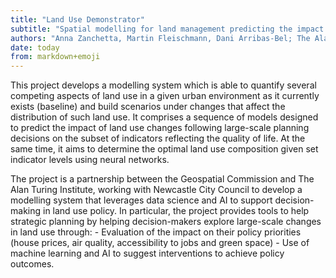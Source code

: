 ```yaml
---
title: "Land Use Demonstrator"
subtitle: "Spatial modelling for land management predicting the impact of large-scale planning and land use changes on the quality of life."
authors: "Anna Zanchetta, Martin Fleischmann, Dani Arribas-Bel; The Alan Turing Institute"
date: today
from: markdown+emoji
---
```


This project develops a modelling system which is able to quantify several competing aspects of land use in a given urban environment as it currently exists (baseline) and build scenarios under changes that affect the distribution of such land use. It comprises a sequence of models designed to predict the impact of land use changes following large-scale planning decisions on the subset of indicators reflecting the quality of life. At the same time, it aims to determine the optimal land use composition given set indicator levels using neural networks.

The project is a partnership between the Geospatial Commission and The Alan Turing Institute, working with Newcastle City Council to develop a modelling system that leverages data science and AI to support decision-making in land use policy.
In particular, the project provides tools to help strategic planning by helping decision-makers explore large-scale changes in land use through:
-	Evaluation of the impact on their policy priorities (house prices, air quality, accessibility to jobs and green space)
-	Use of machine learning and AI to suggest interventions to achieve policy outcomes.

